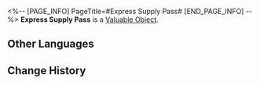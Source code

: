 <%-- [PAGE_INFO]
PageTitle=#Express Supply Pass#
[END_PAGE_INFO] --%>
{{Item Infobox
|id          = 300101
|image       = Item Express Supply Pass.png
|type        = Valuable Object
|invCategory = Valuables
|rarity      = 4
|effect      = 
|description = Provisions prepared by the Express for Trailblazers. Claim with pass.
}}
{{Description|''"Dear conductor, can we not punch holes in the cards? I want to collect a whole collection of them."''}}
'''Express Supply Pass''' is a [[Valuable Object]].

==Other Languages==
{{Other Languages
|en   = Express Supply Pass
|zhs  = 列车补给凭证
|zht  = 列車補給憑證
|ja   = 列車補給標章
|ko   = 열차 보급 허가증
|es   = Pase de suministros del Expreso
|fr   = Pass d'approvisionnement de l'Express
|ru   = Пропуск снабжения экспресса
|th   = บัตรกำนัลเสบียงรถไฟ
|vi   = Chứng Nhận Tiếp Tế Đội Tàu
|de   = Express-Versorgungspass
|id   = Express Supply Pass
|pt   = Passe de Suprimento do Expresso
}}

==Change History==
{{Change History|2.0}}